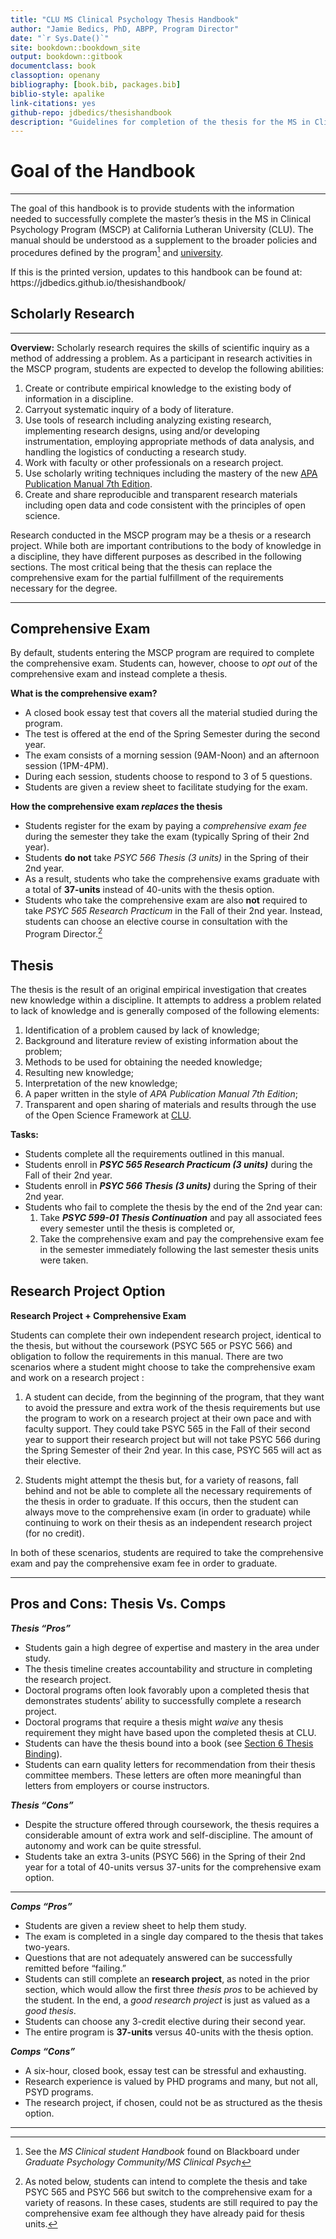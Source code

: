 ```yaml
--- 
title: "CLU MS Clinical Psychology Thesis Handbook"
author: "Jamie Bedics, PhD, ABPP, Program Director"
date: "`r Sys.Date()`"
site: bookdown::bookdown_site
output: bookdown::gitbook
documentclass: book
classoption: openany
bibliography: [book.bib, packages.bib]
biblio-style: apalike
link-citations: yes
github-repo: jdbedics/thesishandbook
description: "Guidelines for completion of the thesis for the MS in Clinical Psychology Program at CLU."
---
```


# Goal of the Handbook

___

The goal of this handbook is to provide students with the information needed to successfully complete the master's thesis in the MS in Clinical Psychology Program (MSCP) at California Lutheran University (CLU). The manual should be understood as a supplement to the broader policies and procedures defined by the program^[See the _MS Clinical student Handbook_ found on Blackboard under _Graduate Psychology Community/MS Clinical Psych_] and [university](https://www.callutheran.edu/students/student-conduct/student-handbook.html). 

If this is the printed version, updates to this handbook can be found at: https://jdbedics.github.io/thesishandbook/


## Scholarly Research

___

**Overview:** Scholarly research requires the skills of scientific inquiry as a method of addressing a problem. As a participant in research activities in the MSCP program, students are expected to develop the following abilities:

  1. Create or contribute empirical knowledge to the existing body of information in a discipline.
  2. Carryout systematic inquiry of a body of literature.
  3. Use tools of research including analyzing existing research, implementing research designs, using and/or developing instrumentation, employing appropriate methods of data analysis, and handling the logistics of conducting a research study.
  4. Work with faculty or other professionals on a research project.
  5. Use scholarly writing techniques including the mastery of the new [APA Publication Manual 7th Edition](https://apastyle.apa.org/products/publication-manual-7th-edition/).
  6. Create and share reproducible and transparent research materials including open data and code consistent with the principles of open science. 

Research conducted in the MSCP program may be a thesis or a research project. While both are important contributions to the body of knowledge in a discipline, they have different purposes as described in the following sections.  The most critical being that the thesis can replace the comprehensive exam for the partial fulfillment of the requirements necessary for the degree.


___

## Comprehensive Exam


By default, students entering the MSCP program are required to complete the comprehensive exam.  Students can, however, choose to _opt out_ of the comprehensive exam and instead complete a thesis.

**What is the comprehensive exam?**

  * A closed book essay test that covers all the material studied during the program.  
  * The test is offered at the end of the Spring Semester during the second year. 
  * The exam consists of a morning session (9AM-Noon) and an afternoon session (1PM-4PM).
  * During each session, students choose to respond to 3 of 5 questions.
  * Students are given a review sheet to facilitate studying for the exam. 
  
  
**How the comprehensive exam *replaces* the thesis**
    
  * Students register for the exam by paying a *comprehensive exam fee* during the semester they take the exam (typically Spring of their 2nd year).
  * Students **do not** take *PSYC 566 Thesis (3 units)* in the Spring of their 2nd year.  
  * As a result, students who take the comprehensive exams graduate with a total of **37-units** 
    instead of 40-units with the thesis option.
  * Students who take the comprehensive exam are also **not** required to take *PSYC 565 Research Practicum* in the Fall of their 2nd year.  Instead, students can choose an elective course in consultation with the Program Director.^[As noted below, students can intend to complete the thesis and take PSYC 565 and PSYC 566 but switch to the comprehensive exam for a variety of reasons.  In these cases, students are still required to pay the comprehensive exam fee although they have already paid for thesis units.] 




## Thesis

The thesis is the result of an original empirical investigation that creates new knowledge within a discipline. It attempts to address a problem related to lack of knowledge and is generally composed of the following elements:

  1. Identification of a problem caused by lack of knowledge;
  2. Background and literature review of existing information about the problem; 
  3. Methods to be used for obtaining the needed knowledge;
  4. Resulting new knowledge;
  5. Interpretation of the new knowledge;
  6. A paper written in the style of _APA Publication Manual 7th Edition_;
  6. Transparent and open sharing of materials and results through the use of the Open Science Framework at [CLU](https://accounts.osf.io/login?campaign=institution&service=https%3A%2F%2Fosf.io%2Flogin%2F%3Fnext%3Dhttps%253A%252F%252Fosf.io%252F).

**Tasks:**

  * Students complete all the requirements outlined in this manual.
  * Students enroll in ***PSYC 565 Research Practicum (3 units)*** during the Fall of their 2nd year.
  * Students enroll in ***PSYC 566 Thesis (3 units)*** during the Spring of their 2nd year.
  * Students who fail to complete the thesis by the end of the 2nd year can:
    1. Take ***PSYC 599-01 Thesis Continuation*** and pay all associated fees every semester until the thesis is completed or,
    2. Take the comprehensive exam and pay the comprehensive exam fee in the semester immediately following the last semester thesis units were taken. 



## Research Project Option

**Research Project + Comprehensive Exam** 

Students can complete their own independent research project, identical to the thesis, but without the coursework (PSYC 565 or PSYC 566) and obligation to follow the requirements in this manual.  There are two scenarios where a student might choose to take the comprehensive exam and work on a research project :

  1. A student can decide, from the beginning of the program, that they want to avoid the pressure and extra work of the thesis requirements but use the program to work on a research project at their own pace and with faculty support.  They could take PSYC 565 in the Fall of their second year to support their research project but will not take PSYC 566 during the Spring Semester of their 2nd year.  In this case, PSYC 565 will act as their elective. 
  
  2. Students might attempt the thesis but, for a variety of reasons, fall behind and not be able to complete all the necessary requirements of the thesis in order to graduate. If this occurs, then the student can always move to the comprehensive exam (in order to graduate) while continuing to work on their thesis as an independent research project (for no credit).  
    
In both of these scenarios, students are required to take the comprehensive exam and pay the comprehensive exam fee in order to graduate.  

___

## Pros and Cons: Thesis Vs. Comps

***Thesis "Pros"***
  
  * Students gain a high degree of expertise and mastery in the area under study.
  * The thesis timeline creates accountability and structure in completing the research project.
  * Doctoral programs often look favorably upon a completed thesis that demonstrates students' ability to successfully complete a research project.
  * Doctoral programs that require a thesis might *waive* any thesis requirement they might have based upon the completed thesis at CLU.
  * Students can have the thesis bound into a book (see [Section 6 Thesis Binding](#binding)).
  * Students can earn quality letters for recommendation from their thesis committee members. These letters are often more meaningful than letters from employers or course instructors. 

***Thesis "Cons"***
  
  * Despite the structure offered through coursework, the thesis requires a considerable amount of extra work and self-discipline. The amount of autonomy and work can be quite stressful.
  * Students take an extra 3-units (PSYC 566) in the Spring of their 2nd year for a total of 40-units versus 37-units for the comprehensive exam option. 

___

  
***Comps "Pros"***
  
  * Students are given a review sheet to help them study.
  * The exam is completed in a single day compared to the thesis that takes two-years.
  * Questions that are not adequately answered can be successfully remitted before "failing."
  * Students can still complete an **research project**, as noted in the prior section, which would allow the first three *thesis pros* to be achieved by the student.  In the end, a _good research project_ is just as valued as a _good thesis_. 
  * Students can choose any 3-credit elective during their second year.
  * The entire program is **37-units** versus 40-units with the thesis option.
  
***Comps "Cons"***
 
  * A six-hour, closed book, essay test can be stressful and exhausting.
  * Research experience is valued by PHD programs and many, but not all, PSYD programs.
  * The research project, if chosen, could not be as structured as the thesis option.
  
___

